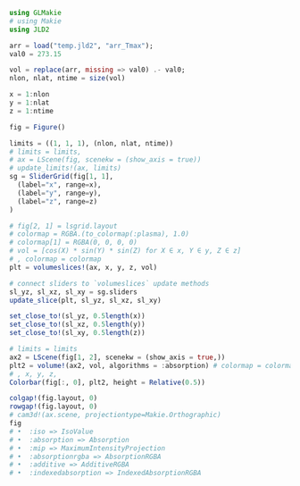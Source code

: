 ```julia
using GLMakie
# using Makie
using JLD2

arr = load("temp.jld2", "arr_Tmax");
val0 = 273.15

vol = replace(arr, missing => val0) .- val0;
nlon, nlat, ntime = size(vol)

x = 1:nlon
y = 1:nlat
z = 1:ntime
```


```julia
fig = Figure()

limits = ((1, 1, 1), (nlon, nlat, ntime))
# limits = limits,
# ax = LScene(fig, scenekw = (show_axis = true))
# update_limits!(ax, limits)
sg = SliderGrid(fig[1, 1],
  (label="x", range=x),
  (label="y", range=y),
  (label="z", range=z)
)

# fig[2, 1] = lsgrid.layout
# colormap = RGBA.(to_colormap(:plasma), 1.0)
# colormap[1] = RGBA(0, 0, 0, 0)
# vol = [cos(X) * sin(Y) * sin(Z) for X ∈ x, Y ∈ y, Z ∈ z]
# , colormap = colormap
plt = volumeslices!(ax, x, y, z, vol)

# connect sliders to `volumeslices` update methods
sl_yz, sl_xz, sl_xy = sg.sliders
update_slice(plt, sl_yz, sl_xz, sl_xy)

set_close_to!(sl_yz, 0.5length(x))
set_close_to!(sl_xz, 0.5length(y))
set_close_to!(sl_xy, 0.5length(z))

# limits = limits
ax2 = LScene(fig[1, 2], scenekw = (show_axis = true,))
plt2 = volume!(ax2, vol, algorithms = :absorption) # colormap = colormap, 
# , x, y, z, 
Colorbar(fig[:, 0], plt2, height = Relative(0.5))

colgap!(fig.layout, 0)
rowgap!(fig.layout, 0)
# cam3d!(ax.scene, projectiontype=Makie.Orthographic)
fig
# •  :iso => IsoValue
# •  :absorption => Absorption
# •  :mip => MaximumIntensityProjection
# •  :absorptionrgba => AbsorptionRGBA
# •  :additive => AdditiveRGBA
# •  :indexedabsorption => IndexedAbsorptionRGBA
```
